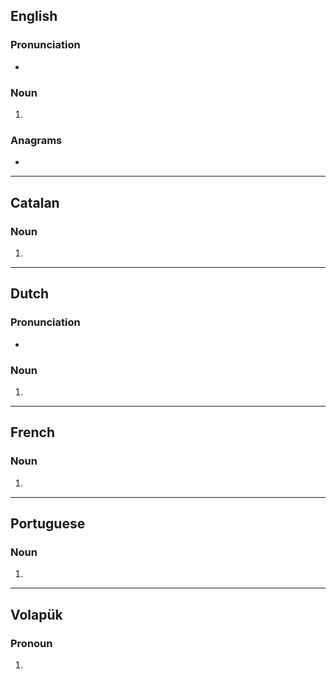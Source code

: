 {{also|ödes}}
==English==

===Pronunciation===
* {{rhymes|en|əʊdz}}

===Noun===
{{head|en|noun form}}

# {{plural of|en|ode}}

===Anagrams===
* {{anagrams|en|a=deos|Does|SOED|deos|does|dose}}

----

==Catalan==

===Noun===
{{head|ca|noun form}}

# {{plural of|ca|oda}}

----

==Dutch==

===Pronunciation===
* {{audio|nl|Nl-odes.ogg|Audio}}

===Noun===
{{head|nl|noun plural form}}

# {{plural of|nl|ode}}

----

==French==

===Noun===
{{head|fr|noun plural form}}

# {{plural of|fr|ode}}

----

==Portuguese==

===Noun===
{{head|pt|noun plural form}}

# {{plural of|pt|ode}}

----

==Volapük==

===Pronoun===
{{head|vo|pronoun form}}

# {{inflection of|vo|od||dat|p}}